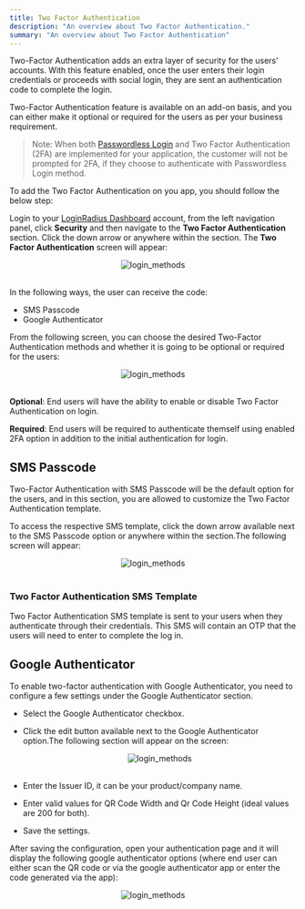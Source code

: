 ```yaml
---
title: Two Factor Authentication
description: "An overview about Two Factor Authentication."
summary: "An overview about Two Factor Authentication"
---
```


Two-Factor Authentication adds an extra layer of security for the users' accounts. With this feature enabled, once the user enters their login credentials or proceeds with social login, they are sent an authentication code to complete the login. 

Two-Factor Authentication feature is available on an add-on basis, and you can either make it optional or required for the users as per your business requirement.

> Note: When both [Passwordless Login](/howto/manage-passwordless-login/) and Two Factor Authentication (2FA) are implemented for your application, the customer will not be prompted for 2FA, if they choose to authenticate with Passwordless Login method. 

To add the Two Factor Authentication on you app, you should follow the below step:

Login to your [LoginRadius Dashboard](https://dashboard.loginradius.com/dashboard) account, from the left navigation panel, click **Security** and then navigate to the **Two Factor Authentication** section.  Click the down arrow or anywhere within the section. The **Two Factor Authentication** screen will appear:

<div style="text-align:center">
  <img src="../assets/security/two-factor-authentication/2fa.png" alt="login_methods" />
</div>
<br/>

In the following ways, the user can receive the code:

- SMS Passcode
- Google Authenticator

From the following screen, you can choose the desired Two-Factor Authentication methods and whether it is going to be optional or required for the users:

<div style="text-align:center">
  <img src="../assets/security/two-factor-authentication/main.png" alt="login_methods" />
</div>
<br/>


**Optional**: End users will have the ability to enable or disable Two Factor Authentication on login.

**Required**: End users will be required to authenticate themself using enabled 2FA option in addition to the initial authentication for login.

## SMS Passcode

Two-Factor Authentication with SMS Passcode will be the default option for the users, and in this section, you are allowed to customize the Two Factor Authentication template.

To access the respective SMS template, click the down arrow available next to the SMS Passcode option or anywhere within the section.The following screen will appear:

<div style="text-align:center">
  <img src="../assets/security/two-factor-authentication/onetimepasscode.png" alt="login_methods" />
</div>
<br/>

### Two Factor Authentication SMS Template

Two Factor Authentication SMS template is sent to your users when they authenticate through their credentials. This SMS will contain an OTP that the users will need to enter to complete the log in.

## Google Authenticator

To enable two-factor authentication with Google Authenticator, you need to configure a few settings under the Google Authenticator section.

- Select the Google Authenticator checkbox.
- Click the edit button available next to the Google Authenticator option.The following section will appear on the screen:

    <div style="text-align:center">
        <img src="../assets/security/two-factor-authentication/googleauth.png" alt="login_methods" />
    </div>
    <br/>
    
- Enter the Issuer ID, it can be your product/company name.
- Enter valid values for QR Code Width and Qr Code Height (ideal values are 200 for both).
- Save the settings.

After saving the configuration, open your authentication page and it will display the following google authenticator options (where end user can either scan the QR code or via the google authenticator app or enter the code generated via the app): 

<div style="text-align:center">
  <img src="../assets/security/two-factor-authentication/google-auth-page.png" alt="login_methods" />
</div>
<br/>